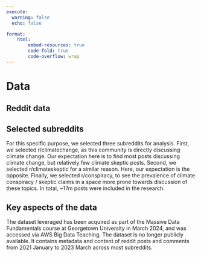 ```yaml
---
execute:
  warning: false
  echo: false

format:
    html:
        embed-resources: true
        code-fold: true
        code-overflow: wrap
---
```

# Data

## Reddit data

## Selected subreddits

For this specific purpose, we selected three subreddits for analysis. First, we selected r/climatechange, as this community is directly discussing climate change. Our expectation here is to find most posts discussing climate change, but relatively few climate skeptic posts. Second, we selected r/climateskeptic for a similar reason. Here, our expectation is the opposite. Finally, we selected r/conspiracy, to see the prevalence of climate conspiracy / skeptic claims in a space more prone towards discussion of these topics. In total, ~17m posts were included in the research.

## Key aspects of the data

The dataset leveraged has been acquired as part of the Massive Data Fundamentals course at Georgetown University in March 2024, and was accessed via AWS Big Data Teaching. The dataset is no longer publicly available. It contains metadata and content of reddit posts and comments from 2021 January to 2023 March across most subreddits.